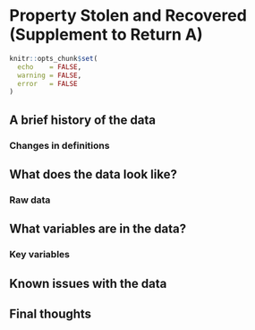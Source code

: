 # Property Stolen and Recovered (Supplement to Return A) {#stolen_property}

```r
knitr::opts_chunk$set(
  echo    = FALSE,
  warning = FALSE,
  error   = FALSE
)
```

## A brief history of the data

### Changes in definitions

## What does the data look like?

### Raw data



## What variables are in the data?

### Key variables

## Known issues with the data

## Final thoughts